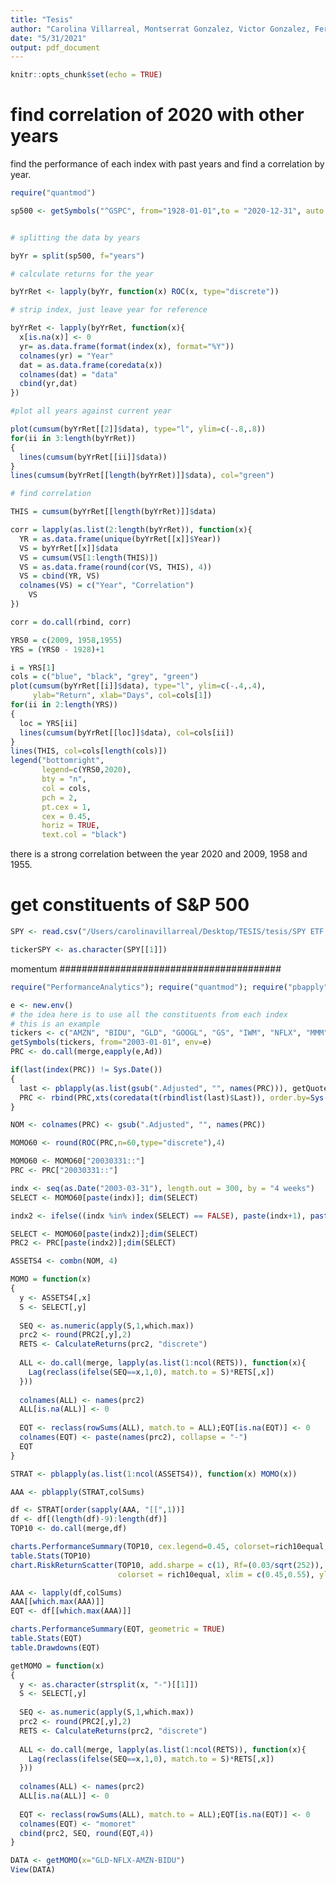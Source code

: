 ```yaml
---
title: "Tesis"
author: "Carolina Villarreal, Montserrat Gonzalez, Victor Gonzalez, Fernando Chapa"
date: "5/31/2021"
output: pdf_document
---
```


```r
knitr::opts_chunk$set(echo = TRUE)
```



# find correlation of 2020 with other years

find the performance of each index with past years and find a correlation by year. 




```r
require("quantmod")
```

```r


sp500 <- getSymbols("^GSPC", from="1928-01-01",to = "2020-12-31", auto.assign = FALSE)


# splitting the data by years

byYr = split(sp500, f="years")
```

```r
# calculate returns for the year

byYrRet <- lapply(byYr, function(x) ROC(x, type="discrete"))

# strip index, just leave year for reference

byYrRet <- lapply(byYrRet, function(x){
  x[is.na(x)] <- 0 
  yr= as.data.frame(format(index(x), format="%Y"))
  colnames(yr) = "Year"
  dat = as.data.frame(coredata(x))
  colnames(dat) = "data"
  cbind(yr,dat)
})
```

```r

#plot all years against current year

plot(cumsum(byYrRet[[2]]$data), type="l", ylim=c(-.8,.8))
for(ii in 3:length(byYrRet))
{
  lines(cumsum(byYrRet[[ii]]$data))
}
lines(cumsum(byYrRet[[length(byYrRet)]]$data), col="green")
```

```r
# find correlation

THIS = cumsum(byYrRet[[length(byYrRet)]]$data)

corr = lapply(as.list(2:length(byYrRet)), function(x){
  YR = as.data.frame(unique(byYrRet[[x]]$Year))
  VS = byYrRet[[x]]$data
  VS = cumsum(VS[1:length(THIS)])
  VS = as.data.frame(round(cor(VS, THIS), 4))
  VS = cbind(YR, VS)
  colnames(VS) = c("Year", "Correlation")
    VS
})

corr = do.call(rbind, corr)
```

```r
YRS0 = c(2009, 1958,1955)
YRS = (YRS0 - 1928)+1

i = YRS[1]
cols = c("blue", "black", "grey", "green")
plot(cumsum(byYrRet[[i]]$data), type="l", ylim=c(-.4,.4),
     ylab="Return", xlab="Days", col=cols[1])
for(ii in 2:length(YRS))
{
  loc = YRS[ii]
  lines(cumsum(byYrRet[[loc]]$data), col=cols[ii])
}
lines(THIS, col=cols[length(cols)])
legend("bottomright",
       legend=c(YRS0,2020),
       bty = "n",
       col = cols,
       pch = 2,
       pt.cex = 1,
       cex = 0.45,
       horiz = TRUE,
       text.col = "black")
```

there is a strong correlation between the year 2020 and 2009, 1958 and 1955.

###########################################################

# get constituents of S&P 500
```r

SPY <- read.csv("/Users/carolinavillarreal/Desktop/TESIS/tesis/SPY ETF.csv", header = TRUE)

tickerSPY <- as.character(SPY[[1]])
```



##############################################
momentum
########################################


```r
require("PerformanceAnalytics"); require("quantmod"); require("pbapply"); require("data.table")
```

```r

e <- new.env()
# the idea here is to use all the constituents from each index
# this is an example
tickers <- c("AMZN", "BIDU", "GLD", "GOOGL", "GS", "IWM", "NFLX", "MMM", "DIA", "SPY")
getSymbols(tickers, from="2003-01-01", env=e)
PRC <- do.call(merge,eapply(e,Ad))
```
```r
if(last(index(PRC)) != Sys.Date())
{
  last <- pblapply(as.list(gsub(".Adjusted", "", names(PRC))), getQuote)
  PRC <- rbind(PRC,xts(coredata(t(rbindlist(last)$Last)), order.by=Sys.Date()))
}
```

```r
NOM <- colnames(PRC) <- gsub(".Adjusted", "", names(PRC))

MOMO60 <- round(ROC(PRC,n=60,type="discrete"),4)

MOMO60 <- MOMO60["20030331::"]
PRC <- PRC["20030331::"]

indx <- seq(as.Date("2003-03-31"), length.out = 300, by = "4 weeks")
SELECT <- MOMO60[paste(indx)]; dim(SELECT)
```

```r
indx2 <- ifelse((indx %in% index(SELECT) == FALSE), paste(indx+1), paste(indx))

SELECT <- MOMO60[paste(indx2)];dim(SELECT)
PRC2 <- PRC[paste(indx2)];dim(SELECT)

ASSETS4 <- combn(NOM, 4)
```

```r
MOMO = function(x)
{
  y <- ASSETS4[,x]
  S <- SELECT[,y]
  
  SEQ <- as.numeric(apply(S,1,which.max))
  prc2 <- round(PRC2[,y],2)
  RETS <- CalculateReturns(prc2, "discrete")
  
  ALL <- do.call(merge, lapply(as.list(1:ncol(RETS)), function(x){
    Lag(reclass(ifelse(SEQ==x,1,0), match.to = S)*RETS[,x])
  }))
  
  colnames(ALL) <- names(prc2)
  ALL[is.na(ALL)] <- 0
  
  EQT <- reclass(rowSums(ALL), match.to = ALL);EQT[is.na(EQT)] <- 0
  colnames(EQT) <- paste(names(prc2), collapse = "-")
  EQT
}

STRAT <- pblapply(as.list(1:ncol(ASSETS4)), function(x) MOMO(x))
```

```r
AAA <- pblapply(STRAT,colSums)

df <- STRAT[order(sapply(AAA, "[[",1))]
df <- df[(length(df)-9):length(df)]
TOP10 <- do.call(merge,df)

charts.PerformanceSummary(TOP10, cex.legend=0.45, colorset=rich10equal, geometric = TRUE, main = "TOP10")
table.Stats(TOP10)
chart.RiskReturnScatter(TOP10, add.sharpe = c(1), Rf=(0.03/sqrt(252)),
                        colorset = rich10equal, xlim = c(0.45,0.55), ylim = c(1.4,1.75))
```

```r
AAA <- lapply(df,colSums)
AAA[[which.max(AAA)]]
EQT <- df[[which.max(AAA)]]

charts.PerformanceSummary(EQT, geometric = TRUE)
table.Stats(EQT)
table.Drawdowns(EQT)
```

```r
getMOMO = function(x)
{
  y <- as.character(strsplit(x, "-")[[1]])
  S <- SELECT[,y]
  
  SEQ <- as.numeric(apply(S,1,which.max))
  prc2 <- round(PRC2[,y],2)
  RETS <- CalculateReturns(prc2, "discrete")
  
  ALL <- do.call(merge, lapply(as.list(1:ncol(RETS)), function(x){
    Lag(reclass(ifelse(SEQ==x,1,0), match.to = S)*RETS[,x])
  }))
  
  colnames(ALL) <- names(prc2)
  ALL[is.na(ALL)] <- 0
  
  EQT <- reclass(rowSums(ALL), match.to = ALL);EQT[is.na(EQT)] <- 0
  colnames(EQT) <- "momoret"
  cbind(prc2, SEQ, round(EQT,4))
}

DATA <- getMOMO(x="GLD-NFLX-AMZN-BIDU")
View(DATA)
```

